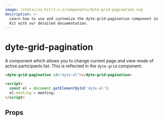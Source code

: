 ```yaml
---
image: /static/ui-kit/1.x.x/components/dyte-grid-pagination.svg
description: >-
  Learn how to use and customize the dyte-grid-pagination component in Dyte's UI
  Kit with our detailed documentation.
---
```


# dyte-grid-pagination

A component which allows you to change current page and view mode
of active participants list. This is reflected in the `dyte-grid` component.

```html
<dyte-grid-pagination id="dyte-el"></dyte-grid-pagination>

<script>
  const el = document.getElementById('dyte-el');
  el.meeting = meeting;
</script>
```

## Props

<PropsTable of="dyte-grid-pagination" />

<head>
  <title>UI Kit dyte-grid-pagination</title>
</head>
